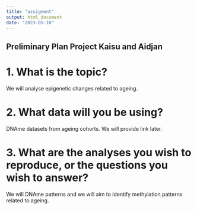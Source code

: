 ---
title: "assigment"
output: html_document
date: "2023-05-10"
---
## Preliminary Plan Project Kaisu and Aidjan

# 1. What is the topic?
We will analyse epigenetic changes related to ageing.

# 2. What data will you be using?
DNAme datasets from ageing cohorts. We will provide link later.

# 3. What are the analyses you wish to reproduce, or the questions you wish to answer?
We will DNAme patterns and we will aim to identify methylation patterns related to ageing.